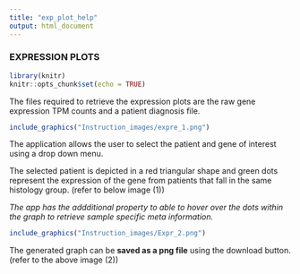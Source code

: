 ---
title: "exp_plot_help"
output: html_document
---

### EXPRESSION PLOTS

```{r include = FALSE}
library(knitr)
knitr::opts_chunk$set(echo = TRUE)
```

The files required to retrieve the expression plots are the raw gene expression TPM counts and a patient diagnosis file. 

```{r out.width = "50%", echo=FALSE}
include_graphics("Instruction_images/expre_1.png")
```


The application allows the user to select the patient and gene of interest using a drop down menu. 

The selected patient is depicted in a red triangular shape and green dots represent the expression of the gene from patients that fall in the same histology group. (refer to below image (1))

*The app has the addditional property to able to hover over the dots within the graph to retrieve sample specific meta information.* 


```{r out.width = "50%", echo=FALSE}
include_graphics("Instruction_images/Expr_2.png")
```

The generated graph can be **saved as a png file** using the download button.(refer to the above image (2))
